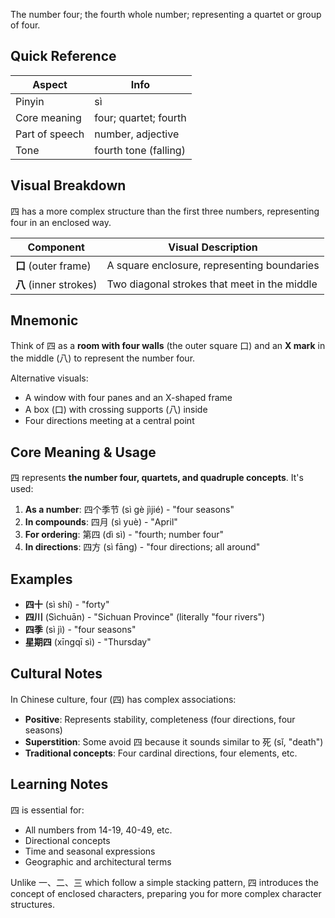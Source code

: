 The number four; the fourth whole number; representing a quartet or group of four.

## Quick Reference

| Aspect         | Info                  |
| -------------- | --------------------- |
| Pinyin         | sì                    |
| Core meaning   | four; quartet; fourth |
| Part of speech | number, adjective     |
| Tone           | fourth tone (falling) |

## Visual Breakdown

四 has a more complex structure than the first three numbers, representing four in an enclosed way.

| Component              | Visual Description                           |
| ---------------------- | -------------------------------------------- |
| **口** (outer frame)   | A square enclosure, representing boundaries  |
| **八** (inner strokes) | Two diagonal strokes that meet in the middle |

## Mnemonic

Think of 四 as a **room with four walls** (the outer square 口) and an **X mark** in the middle (八)
to represent the number four.

Alternative visuals:

- A window with four panes and an X-shaped frame
- A box (口) with crossing supports (八) inside
- Four directions meeting at a central point

## Core Meaning & Usage

四 represents **the number four, quartets, and quadruple concepts**. It's used:

1. **As a number**: 四个季节 (sì gè jìjié) - "four seasons"
2. **In compounds**: 四月 (sì yuè) - "April"
3. **For ordering**: 第四 (dì sì) - "fourth; number four"
4. **In directions**: 四方 (sì fāng) - "four directions; all around"

## Examples

- **四十** (sì shí) - "forty"
- **四川** (Sìchuān) - "Sichuan Province" (literally "four rivers")
- **四季** (sì jì) - "four seasons"
- **星期四** (xīngqī sì) - "Thursday"

## Cultural Notes

In Chinese culture, four (四) has complex associations:

- **Positive**: Represents stability, completeness (four directions, four seasons)
- **Superstition**: Some avoid 四 because it sounds similar to 死 (sǐ, "death")
- **Traditional concepts**: Four cardinal directions, four elements, etc.

## Learning Notes

四 is essential for:

- All numbers from 14-19, 40-49, etc.
- Directional concepts
- Time and seasonal expressions
- Geographic and architectural terms

Unlike 一、二、三 which follow a simple stacking pattern, 四 introduces the concept of enclosed
characters, preparing you for more complex character structures.
